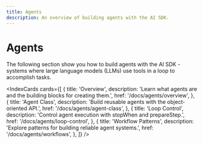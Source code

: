 ```yaml
---
title: Agents
description: An overview of building agents with the AI SDK.
---
```


# Agents

The following section show you how to build agents with the AI SDK - systems where large language models (LLMs) use tools in a loop to accomplish tasks.

<IndexCards
  cards={[
    {
      title: 'Overview',
      description: 'Learn what agents are and the building blocks for creating them.',
      href: '/docs/agents/overview',
    },
    {
      title: 'Agent Class',
      description: 'Build reusable agents with the object-oriented API.',
      href: '/docs/agents/agent-class',
    },
    {
      title: 'Loop Control',
      description: 'Control agent execution with stopWhen and prepareStep.',
      href: '/docs/agents/loop-control',
    },
    {
      title: 'Workflow Patterns',
      description: 'Explore patterns for building reliable agent systems.',
      href: '/docs/agents/workflows',
    },
  ]}
/>